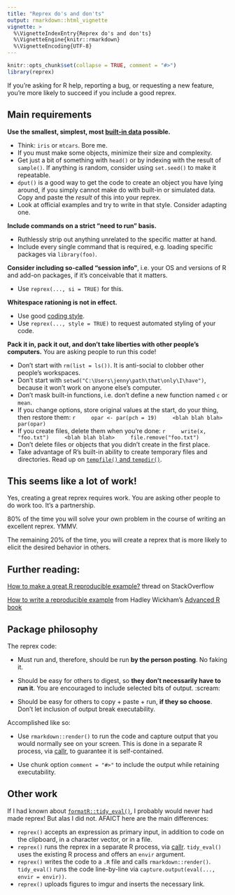 ```yaml
---
title: "Reprex do's and don'ts"
output: rmarkdown::html_vignette
vignette: >
  %\VignetteIndexEntry{Reprex do's and don'ts}
  %\VignetteEngine{knitr::rmarkdown}
  %\VignetteEncoding{UTF-8}
---
```


```r
knitr::opts_chunk$set(collapse = TRUE, comment = "#>")
library(reprex)
```

If you're asking for R help, reporting a bug, or requesting a new feature, you're more likely to succeed if you include a good reprex.

## Main requirements

**Use the smallest, simplest, most [built-in data](https://stat.ethz.ch/R-manual/R-patched/library/datasets/html/00Index.html) possible.**

  - Think: `iris` or `mtcars`. Bore me.
  - If you must make some objects, minimize their size and complexity.
  - Get just a bit of something with `head()` or by indexing with the result of `sample()`. If anything is random, consider using `set.seed()` to make it repeatable.
  - `dput()` is a good way to get the code to create an object you have lying around, if you simply cannot make do with built-in or simulated data. Copy and paste the *result* of this into your reprex.
  - Look at official examples and try to write in that style. Consider adapting one.

**Include commands on a strict "need to run" basis.**

  - Ruthlessly strip out anything unrelated to the specific matter at hand.
  - Include every single command that is required, e.g. loading specific packages via `library(foo)`.

**Consider including so-called "session info"**, i.e. your OS and versions of R and add-on packages, if it's conceivable that it matters.

  - Use `reprex(..., si = TRUE)` for this.

**Whitespace rationing is not in effect.**

  - Use good [coding style](http://style.tidyverse.org).
  - Use `reprex(..., style = TRUE)` to request automated styling of your code.

**Pack it in, pack it out, and don't take liberties with other people's computers.** You are asking people to run this code!

  - Don't start with `rm(list = ls())`. It is anti-social to clobber other people's workspaces.
  - Don't start with `setwd("C:\Users\jenny\path\that\only\I\have")`, because it won't work on anyone else's computer.
  - Don't mask built-in functions, i.e. don't define a new function named `c` or `mean`.
  - If you change options, store original values at the start, do your thing, then restore them:
    ``` r
    opar <- par(pch = 19)
    <blah blah blah>
    par(opar)
    ```
  - If you create files, delete them when you're done:
    ``` r
    write(x, "foo.txt")
    <blah blah blah>
    file.remove("foo.txt")
    ```
  - Don't delete files or objects that you didn't create in the first place.
  - Take advantage of R's built-in ability to create temporary files and directories. Read up on [`tempfile()` and `tempdir()`](https://stat.ethz.ch/R-manual/R-devel/library/base/html/tempfile.html).
  
## This seems like a lot of work!
  
Yes, creating a great reprex requires work. You are asking other people to do work too. It's a partnership.

80% of the time you will solve your own problem in the course of writing an excellent reprex. YMMV.
  
The remaining 20% of the time, you will create a reprex that is more likely to elicit the desired behavior in others.

## Further reading:

[How to make a great R reproducible example?](https://stackoverflow.com/questions/5963269/how-to-make-a-great-r-reproducible-example/16532098) thread on StackOverflow

[How to write a reproducible example](http://adv-r.had.co.nz/Reproducibility.html) from Hadley Wickham's [Advanced R book](http://adv-r.had.co.nz)

## Package philosophy

The reprex code:

  * Must run and, therefore, should be run **by the person posting**. No faking it.

  * Should be easy for others to digest, so **they don't necessarily have to run it**. You are encouraged to include selected bits of output. :scream:

  * Should be easy for others to copy + paste + run, **if they so choose**. Don't let inclusion of output break executability.

Accomplished like so:

  * Use `rmarkdown::render()` to run the code and capture output that you would normally see on your screen. This is done in a separate R process, via [callr](https://cran.r-project.org/package=callr), to guarantee it is self-contained.

  * Use chunk option `comment = "#>"` to include the output while retaining executability.

## Other work

If I had known about [`formatR::tidy_eval()`](http://yihui.name/formatR/), I probably would never had made reprex! But alas I did not. AFAICT here are the main differences:

  * `reprex()` accepts an expression as primary input, in addition to code on the clipboard, in a character vector, or in a file.
  * `reprex()` runs the reprex in a separate R process, via [callr](https://cran.r-project.org/package=callr). `tidy_eval()` uses the existing R process and offers an `envir` argument.
  * `reprex()` writes the code to a `.R` file and calls `rmarkdown::render()`. `tidy_eval()` runs the code line-by-line via `capture.output(eval(..., envir = envir))`.
  * `reprex()` uploads figures to imgur and inserts the necessary link.
